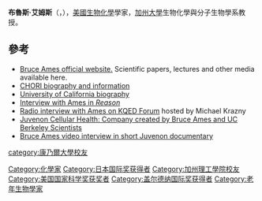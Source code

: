 {{Infobox scientist
|name              = Bruce Ames
|birth_name        = Bruce Nathan Ames
|image             =Bruce Ames.jpg
|image_size        =
|caption           = 2003年的艾姆斯
|birth_date        = {{birth date and age|mf=yes|1928|12|16}}<ref name=jp>[http://www.japanprize.jp/en/prize_prof_1997_ames.html Dr. Bruce N. Ames]. japanprize.jp</ref>
|birth_place       = [[纽约市|纽约市]]
|death_date        = 
|death_place       = 
|nationality       = 美国
|ethnicity         = 
|field             = [[分子生物学|分子生物学]]、[[生物化学|生物化学]]
|work_institutions = [[加利福尼亞大學柏克萊分校|加利福尼亞大學柏克萊分校]] <br>  [[Children's_Hospital_Oakland_Research_Institute|Children's Hospital Oakland Research Institute]] <br>[[國家衛生院_(美國)|國家衛生院 (美國)]]
|alma_mater        = [[加州理工學院|加州理工學院]]、[[康奈尔大学|康奈尔大学]]
|doctoral_advisor  = [[Herschel_K._Mitchell|Herschel K. Mitchell]] 和 Mary B. Mitchell
|thesis_title      = The biosynthesis of histidine in Neurospora crassa
|thesis_year       = 1953
|thesis_url        = https://thesis.library.caltech.edu/1430/
|doctoral_students = 
|known_for         = [[艾美氏試驗|艾美氏試驗]]
|influences        = 
|influenced        = 
|prizes            = [[Charles_S._Mott_Prize|Charles S. Mott Prize]] <small>(1983)</small><br>[[泰勒环境成就奖|泰勒环境成就奖]] <small>(1985)</small><br>[[American_Institute_of_Chemists_Gold_Medal|AIC Gold Medal]] <small> (1981)</small> <br>[[日本国际奖|日本国际奖]] <small>(1997)</small><br> [[美国国家科学奖章|美国国家科学奖章]] <small>(1998)</small><br>[[托马斯·亨特·摩尔根奖章|托马斯·亨特·摩尔根奖章]] <small>(2004)</small>
|religion = |footnotes = |signature         =
}}
'''布魯斯·艾姆斯'''（{{lang-en|'''Bruce Ames'''}}，{{bd|1928年|12月16日|}}），[[美國|美國]][[生物化學|生物化學]]學家，[[加州大學|加州大學]]生物化學與分子生物學系教授。

==參考==
* [http://www.bruceames.org Bruce Ames official website.] {{Wayback|url=http://www.bruceames.org/ |date=20210121165441 }} Scientific papers, lectures and other media available here.
* [http://www.chori.org/Principal_Investigators/Ames_Bruce/ames_overview.html CHORI biography and information] {{Wayback|url=http://www.chori.org/Principal_Investigators/Ames_Bruce/ames_overview.html |date=20171213142752 }}
* [http://mcb.berkeley.edu/faculty/BMB/amesb.html University of California biography] {{Wayback|url=http://mcb.berkeley.edu/faculty/BMB/amesb.html |date=20210211060126 }}
* [http://reason.com/amesint.shtml Interview with Ames in ''Reason''] {{Wayback|url=http://reason.com/amesint.shtml |date=20061024195500 }}
* [http://www.kqed.org/epArchive/R701030900 Radio interview with Ames on KQED Forum] {{Wayback|url=http://www.kqed.org/epArchive/R701030900 |date=20090525124858 }} hosted by Michael Krazny
* [http://www.juvenon.com Juvenon Cellular Health: Company created by Bruce Ames and UC Berkeley Scientists] {{Wayback|url=http://www.juvenon.com/ |date=20210311020815 }}
* [http://www.youtube.com/watch?v=NMM5buSMu0I&feature=player_embedded Bruce Ames video interview in short Juvenon documentary] {{Wayback|url=http://www.youtube.com/watch?v=NMM5buSMu0I&feature=player_embedded |date=20160414030840 }}

{{日本国际奖获得者}}
{{Winners of the National Medal of Science|biological}}
{{加拿大盖尔德纳国际奖获得者}}
{{Authority control}}

{{DEFAULTSORT:Ames, Bruce}}
[[Category:化學家|Category:化學家]]
[[Category:日本国际奖获得者|Category:日本国际奖获得者]]
[[Category:加州理工學院校友|Category:加州理工學院校友]]
[[category:康乃爾大學校友|category:康乃爾大學校友]]
[[Category:美国国家科学奖获奖者|Category:美国国家科学奖获奖者]]
[[Category:盖尔德纳国际奖获得者|Category:盖尔德纳国际奖获得者]]
[[Category:老年生物學家|Category:老年生物學家]]
